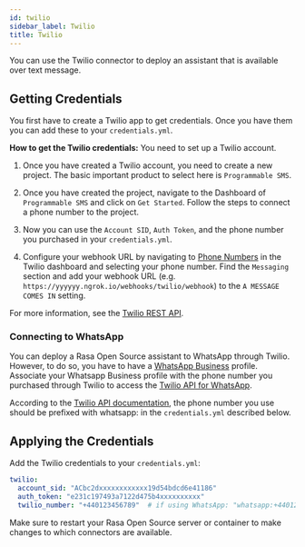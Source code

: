 ```yaml
---
id: twilio
sidebar_label: Twilio
title: Twilio
---
```


You can use the Twilio connector to deploy an assistant that is available over text message.

## Getting Credentials

You first have to create a Twilio app to get credentials.
Once you have them you can add these to your `credentials.yml`.

**How to get the Twilio credentials:**
You need to set up a Twilio account.

1. Once you have created a Twilio account, you need to create a new
   project. The basic important product to select here
   is `Programmable SMS`.

2. Once you have created the project, navigate to the Dashboard of
   `Programmable SMS` and click on `Get Started`. Follow the
   steps to connect a phone number to the project.

3. Now you can use the `Account SID`, `Auth Token`, and the phone
   number you purchased in your `credentials.yml`.

4. Configure your webhook URL by navigating to
   [Phone Numbers]([https://www.twilio.com/console/phone-numbers/incoming](https://www.twilio.com/console/phone-numbers/incoming)) in the Twilio
   dashboard and selecting your phone number. Find the `Messaging` section and add
   your webhook URL (e.g. `https://yyyyyy.ngrok.io/webhooks/twilio/webhook`) to the
   `A MESSAGE COMES IN` setting.

For more information, see the [Twilio REST API](https://www.twilio.com/docs/iam/api).

### Connecting to WhatsApp

You can deploy a Rasa Open Source assistant to WhatsApp through Twilio. However, to do so, you have
to have a [WhatsApp Business](https://www.whatsapp.com/business/) profile. Associate
your Whatsapp Business profile with the phone number you purchased through Twilio to
access the [Twilio API for WhatsApp](https://www.twilio.com/docs/whatsapp/api).

According to the [Twilio API documentation](https://www.twilio.com/docs/whatsapp/api#using-phone-numbers-with-whatsapp),
the phone number you use should be prefixed with whatsapp: in the `credentials.yml` described below.

## Applying the Credentials

Add the Twilio credentials to your  `credentials.yml`:

```yaml
twilio:
  account_sid: "ACbc2dxxxxxxxxxxxx19d54bdcd6e41186"
  auth_token: "e231c197493a7122d475b4xxxxxxxxxx"
  twilio_number: "+440123456789"  # if using WhatsApp: "whatsapp:+440123456789"
```

Make sure to restart your Rasa Open Source server or container to make changes to
which connectors are available.

